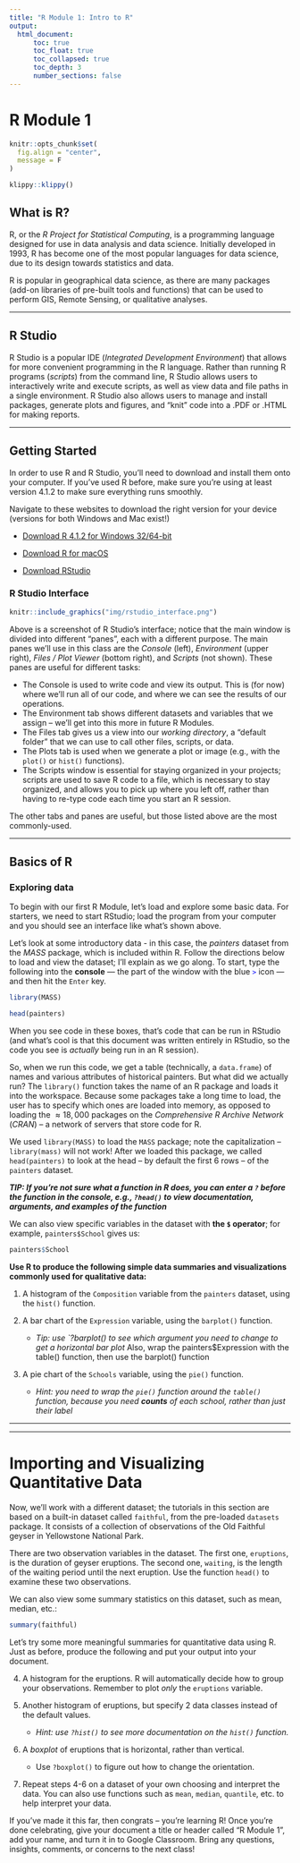 ```yaml
---
title: "R Module 1: Intro to R"
output:
  html_document:
      toc: true
      toc_float: true
      toc_collapsed: true
      toc_depth: 3
      number_sections: false
---
```


# R Module 1

```r
knitr::opts_chunk$set(
  fig.align = "center",
  message = F
)

```

```r
klippy::klippy()
```


## What is R?

R, or the *R Project for Statistical Computing*, is a programming language designed for use in data analysis and data science. Initially developed in 1993, R has become one of the most popular languages for data science, due to its design towards statistics and data.

R is popular in geographical data science, as there are many packages (add-on libraries of pre-built tools and functions) that can be used to perform GIS, Remote Sensing, or qualitative analyses.

***

## R Studio

R Studio is a popular IDE (*Integrated Development Environment*) that allows for more convenient programming in the R language. Rather than running R programs (*scripts*) from the command line, R Studio allows users to interactively write and execute scripts, as well as view data and file paths in a single environment. R Studio also allows users to manage and install packages, generate plots and figures, and "knit" code into a .PDF or .HTML for making reports.

```{=html}
<!--
### R Markdown

For writing up documents and reports, text editors like Word and Google Docs do the job, but sometimes we need to include figures, data, or reports. Rather than constantly taking screenshots (and updating them when things change!) we can use R Markdown to create comprehensive documents that automatically include figures and tables *directly from the data*. R Markdown has a bit of a learning curve, especially compared to Word, but once we cover the basics, it becomes easy to make documents and reports (this R Module was written entirely in R Markdown!)
-->
```

***

## Getting Started

In order to use R and R Studio, you'll need to download and install them onto your computer. If you've used R before, make sure you're using at least version 4.1.2 to make sure everything runs smoothly.

Navigate to these websites to download the right version for your device (versions for both Windows and Mac exist!)

-   [Download R 4.1.2 for Windows 32/64-bit](https://cran.r-project.org/bin/windows/base/)

-   [Download R for macOS](https://cran.r-project.org/bin/macosx/)

-   [Download RStudio](https://www.rstudio.com/products/rstudio/download/#download)

### R Studio Interface

```r

knitr::include_graphics("img/rstudio_interface.png")
```

Above is a screenshot of R Studio's interface; notice that the main window is divided into different "panes", each with a different purpose. The main panes we'll use in this class are the *Console* (left), *Environment* (upper right), *Files / Plot Viewer* (bottom right), and *Scripts* (not shown). These panes are useful for different tasks:

-   The Console is used to write code and view its output. This is (for now) where we'll run all of our code, and where we can see the results of our operations.
-   The Environment tab shows different datasets and variables that we assign -- we'll get into this more in future R Modules.
-   The Files tab gives us a view into our *working directory*, a "default folder" that we can use to call other files, scripts, or data.
-   The Plots tab is used when we generate a plot or image (e.g., with the `plot()` or `hist()` functions).
-   The Scripts window is essential for staying organized in your projects; scripts are used to save R code to a file, which is necessary to stay organized, and allows you to pick up where you left off, rather than having to re-type code each time you start an R session.

The other tabs and panes are useful, but those listed above are the most commonly-used.

***


## Basics of R

### Exploring data

To begin with our first R Module, let's load and explore some basic data. For starters, we need to start RStudio; load the program from your computer and you should see an interface like what's shown above.

Let's look at some introductory data - in this case, the *painters* dataset from the *MASS* package, which is included within R. Follow the directions below to load and view the dataset; I'll explain as we go along. To start, type the following into the **console** --- the part of the window with the blue [`>`]{style="color: blue;"} icon --- and then hit the `Enter` key.

```r
library(MASS)

head(painters)
```

When you see code in these boxes, that's code that can be run in RStudio (and what's cool is that this document was written entirely in RStudio, so the code you see is *actually* being run in an R session).

So, when we run this code, we get a table (technically, a `data.frame`) of names and various attributes of historical painters. But what did we actually run? The `library()` function takes the name of an R package and loads it into the workspace. Because some packages take a long time to load, the user has to specify which ones are loaded into memory, as opposed to loading the $\approx 18,000$ packages on the *Comprehensive R Archive Network* (*CRAN*) -- a network of servers that store code for R.

We used `library(MASS)` to load the `MASS` package; note the capitalization -- `library(mass)` will not work! After we loaded this package, we called `head(painters)` to look at the head -- by default the first 6 rows -- of the `painters` dataset.

***TIP: If you're not sure what a function in R does, you can enter a `?` before the function in the console, e.g., `?head()` to view documentation, arguments, and examples of the function***

We can also view specific variables in the dataset with **the `$` operator**; for example, `painters$School` gives us:

```r

painters$School
```

**Use R to produce the following simple data summaries and visualizations commonly used for qualitative data:**

1.  A histogram of the `Composition` variable from the `painters` dataset, using the `hist()` function.

2.  A bar chart of the `Expression` variable, using the `barplot()` function.

    -   *Tip: use \`?barplot() to see which argument you need to change to get a horizontal bar plot* Also, wrap the painters$Expression with the table() function, then use the barplot() function

3.  A pie chart of the `Schools` variable, using the `pie()` function.

    -   *Hint: you need to wrap the `pie()` function around the `table()` function, because you need **counts** of each school, rather than just their label*

***
***


# Importing and Visualizing Quantitative Data

Now, we'll work with a different dataset; the tutorials in this section are based on a built-in dataset called `faithful`, from the pre-loaded `datasets` package. It consists of a collection of observations of the Old Faithful geyser in Yellowstone National Park.

There are two observation variables in the dataset. The first one, `eruptions`, is the duration of geyser eruptions. The second one, `waiting`, is the length of the waiting period until the next eruption. Use the function `head()` to examine these two observations.

We can also view some summary statistics on this dataset, such as mean, median, etc.:

```r

summary(faithful)
```

Let's try some more meaningful summaries for quantitative data using R. Just as before, produce the following and put your output into your document.

4.  A histogram for the eruptions. R will automatically decide how to group your observations. Remember to plot *only* the `eruptions` variable.

5.  Another histogram of eruptions, but specify 2 data classes instead of the default values.

    -   *Hint: use `?hist()` to see more documentation on the `hist()` function.*

6.  A *boxplot* of eruptions that is horizontal, rather than vertical.

    -   Use `?boxplot()` to figure out how to change the orientation.

7.  Repeat steps 4-6 on a dataset of your own choosing and interpret the data. You can also use functions such as `mean`, `median`, `quantile`, etc. to help interpret your data.

If you've made it this far, then congrats -- you're learning R! Once you're done celebrating, give your document a title or header called "R Module 1", add your name, and turn it in to Google Classroom. Bring any questions, insights, comments, or concerns to the next class!
